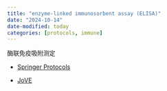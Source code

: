 ```yaml
---
title: "enzyme-linked immunosorbent assay (ELISA)"
date: "2024-10-14"
date-modified: today
categories: [protocols, immune]
---
```


酶联免疫吸附测定

-   [Springer Protocols](https://experiments.springernature.com/)

-   [JoVE](https://www.jove.com/cn/)

